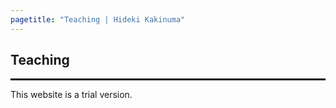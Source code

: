 ```yaml
---
pagetitle: "Teaching | Hideki Kakinuma"
---
```


## Teaching
<hr style="border-top: 2px solid #000;" />
This website is a trial version.
